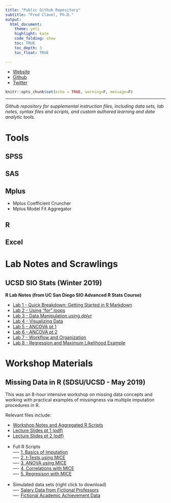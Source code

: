 ```yaml
---
title: "Public Github Repository" 
subtitle: "Fred Clavel, Ph.D."
output:
  html_document:
    theme: yeti
    highlight: kate
    code_folding: show
    toc: TRUE
    toc_depth: 3
    toc_float: TRUE

---
```


- [Website](http://fredclavel.org)
- [Github](http://github.com/fdclavel)
- [Twitter](http://twitter.com/fdclavel)

```r
knitr::opts_chunk$set(echo = TRUE, warning=F, message=F)
```

***
*Github repository for supplemental instruction files, including data sets, lab notes, syntax files and scripts, and custom authored learning and data analytic tools.*

# **Tools** {.tabset .tabset-fade .tabset-pills}

## SPSS


## SAS


## Mplus

- Mplus Coefficient Cruncher
- Mplus Model Fit Aggregator

## R

## Excel



# **Lab Notes and Scrawlings** {.tabset .tabset-fade .tabset-pills}

## UCSD SIO Stats (Winter 2019)

**R Lab Notes (from UC San Diego SIO Advanced R Stats Course)**
 
- [Lab 1 - Quick Breakdown: Getting Started in R Markdown](lab1.html)
- [Lab 2 - Using "for" loops](lab2.html)
- [Lab 3 - Data Manipulation using *dplyr*](lab3.html)
- [Lab 4 - Visualizing Data](lab4.html)
- [Lab 5 - ANCOVA pt 1](lab5.html)
- [Lab 6 - ANCOVA pt 2](lab6.html)
- [Lab 7 - Workflow and Organization](lab7.html)
- [Lab 8 - Regression and Maximum Likelihood Example](lab8.html)


# **Workshop Materials** {.tabset .tabset-fade .tabset-pills}

## Missing Data in R (SDSU/UCSD - May 2019)

This was an 8-hour intensive workshop on missing data concepts and working with practical examples of missingness via multiple imputation procedures in R.

Relevant files include:

- [Workshop Notes and Aggregated R Scripts](workshops-missdata/index.html)
- [Lecture Slides pt 1 (pdf)](workshops-missdata/LectureSlides/Lecture 1 - Concepts of Missingness (4 slides).pdf)
- [Lecture Slides pt 2 (pdf)](workshops-missdata/LectureSlides/Lecture 2 - Multiple Imputation (4 slides).pdf)<br>
<br>
- Full R Scripts <br>
---- [1. Basics of Imputation](workshops-missdata/R Syntax/1._Basics_of_Imputation.html) <br>
---- [2. t-Tests using MICE](workshops-missdata/R Syntax/2._t-tests_in_MICE.html) <br>
---- [3. ANOVA using MICE](workshops-missdata/R Syntax/3._ANOVA_in_MICE.html) <br>
---- [4. Correlations with MICE](workshops-missdata/R Syntax/4._Correlations_with_MICE.html) <br>
---- [5. Regresison with MICE](workshops-missdata/R Syntax/5._Regression_with_MICE.html) <br>
<br>
- Simulated data sets (right click to download) <br>
---- [Salary Data from Fictional Professors](workshops-missdata/Data Sets/data_salary.csv) <br>
---- [Fictional Academic Achievement Data](workshops-missdata/Data Sets/data_AcadAchiev.csv) <br>

  
